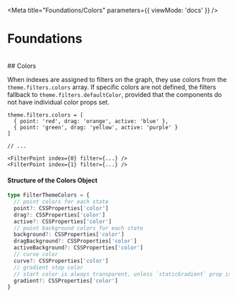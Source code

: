 
<Meta title="Foundations/Colors" parameters={{ viewMode: 'docs' }} />

# Foundations
<br/>
## Colors

When indexes are assigned to filters on the graph, they use colors from the `theme.filters.colors` array. If specific colors are not defined, the filters fallback to `theme.filters.defaultColor`, provided that the components do not have individual color props set.

```tsx
theme.filters.colors = [
  { point: 'red', drag: 'orange', active: 'blue' },
  { point: 'green', drag: 'yellow', active: 'purple' }
]

// ...

<FilterPoint index={0} filter={...} />
<FilterPoint index={1} filter={...} />
```

#### Structure of the Colors Object

```ts
type FilterThemeColors = {
  // point colors for each state
  point?: CSSProperties['color']
  drag?: CSSProperties['color']
  active?: CSSProperties['color']
  // point background colors for each state
  background?: CSSProperties['color']
  dragBackground?: CSSProperties['color']
  activeBackground?: CSSProperties['color']
  // curve color
  curve?: CSSProperties['color']
  // gradient stop color
  // start color is always transparent, unless `staticGradient` prop is set to true
  gradient?: CSSProperties['color']
}
```
